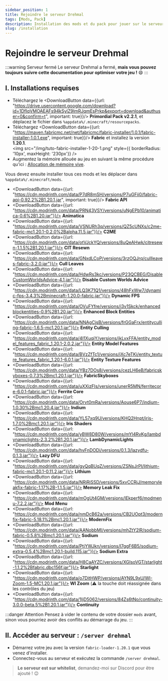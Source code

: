 ```yaml
---
sidebar_position: 1
title: Rejoindre le serveur Drehmal
tags: [Mods, Pack]
description: Installation des mods et du pack pour jouer sur le serveur Drehmal
slug: /installation
---
```



# Rejoindre le serveur Drehmal

:::warning Serveur fermé
Le serveur Drehmal a fermé, **mais vous pouvez toujours suivre cette documentation pour optimiser votre jeu !** 😄
:::

## I. Installations requises

* Téléchargez le <DownloadButton data={{url: "https://drive.usercontent.google.com/download?id=1DfIqVMOAEAFs94kSylZ9lmRJqmEsPrkp&export=download&authuser=0&confirm=t", important: true}}/>
  **Primordial Pack v2.2.1**, et déplacez le fichier dans `%appdata%/.minecraft/resourcepacks`.
* Téléchargez <DownloadButton data={{url: "https://maven.fabricmc.net/net/fabricmc/fabric-installer/1.0.1/fabric-installer-1.0.1.exe", important: true}}/> **Fabric** et installez la version **1.20.1**.<br/>
  <img src="/img/tuto-fabric-installer-1-20-1.png" style={{ borderRadius: '10px', maxHeight: '230px'}} /><br/>
* Augmentez la mémoire allouée au jeu en suivant la même procédure qu'ici : [Allocation de mémoire vive](/survie/mods#iii-allocation-de-m%C3%A9moire-vive).

Vous devez ensuite installer tous ces mods et les déplacer dans `%appdata%/.minecraft/mods`.
* <DownloadButton data={{url: "https://cdn.modrinth.com/data/P7dR8mSH/versions/P7uGFii0/fabric-api-0.92.2%2B1.20.1.jar", important: true}}/> **Fabric API**
* <DownloadButton data={{url: "https://cdn.modrinth.com/data/PRN43VSY/versions/uNgEPb10/animatica-0.6%2B1.20.jar"}}/> **Animatica**
* <DownloadButton data={{url: "https://cdn.modrinth.com/data/VSNURh3q/versions/QZ5cUNXs/c2me-fabric-mc1.20.1-0.2.0%2Balpha.11.5.jar"}}/> **C2ME**
* <DownloadButton data={{url: "https://cdn.modrinth.com/data/otVJckYQ/versions/8uQeAHwk/citresewn-1.1.5%2B1.20.1.jar"}}/> **CIT Resewn**
* <DownloadButton data={{url: "https://cdn.modrinth.com/data/GNxdLCoP/versions/3rzOQJrq/cullleaves-fabric-3.2.0.jar"}}/> **Cull Leaves**
* <DownloadButton data={{url: "https://cdn.modrinth.com/data/HdwRs3kc/versions/P23QCBEG/DisableCustomWorldsAdvice-4.1.jar"}}/> **Disable Custom Worlds Advice**
* <DownloadButton data={{url: "https://cdn.modrinth.com/data/LQ3K71Q1/versions/48hFxWw7/dynamic-fps-3.4.3%2Bminecraft-1.20.0-fabric.jar"}}/> **Dynamic FPS**
* <DownloadButton data={{url: "https://cdn.modrinth.com/data/OVuFYfre/versions/i3v1Skck/enhancedblockentities-0.9%2B1.20.jar"}}/> **Enhanced Block Entities**
* <DownloadButton data={{url: "https://cdn.modrinth.com/data/NNAgCjsB/versions/frGGaFrx/entityculling-fabric-1.6.5-mc1.20.1.jar"}}/> **Entity Culling**
* <DownloadButton data={{url: "https://cdn.modrinth.com/data/4I1XuqiY/versions/jkLvxFFA/entity_model_features_fabric_1.20.1-2.0.2.jar"}}/> **Entity Model Features**
* <DownloadButton data={{url: "https://cdn.modrinth.com/data/BVzZfTc1/versions/jXc7eTKi/entity_texture_features_fabric_1.20.1-6.0.1.jar"}}/> **Entity Texture Features**
* <DownloadButton data={{url: "https://cdn.modrinth.com/data/YBz7DOs8/versions/cezLH6eB/fabricskyboxes-0.7.3%2Bmc1.20.1.jar"}}/> **FabricSkyboxes**
* <DownloadButton data={{url: "https://cdn.modrinth.com/data/uXXizFIs/versions/unerR5MN/ferritecore-6.0.1-fabric.jar"}}/> **Ferrite Core**
* <DownloadButton data={{url: "https://cdn.modrinth.com/data/Orvt0mRa/versions/Aouse6P7/indium-1.0.30%2Bmc1.20.4.jar"}}/> **Indium**
* <DownloadButton data={{url: "https://cdn.modrinth.com/data/YL57xq9U/versions/KHQ2Hnpt/iris-1.7.0%2Bmc1.20.1.jar"}}/> **Iris Shaders**
* <DownloadButton data={{url: "https://cdn.modrinth.com/data/yBW8D80W/versions/mYl4RvKg/lambdynamiclights-2.3.2%2B1.20.1.jar"}}/> **LambDynamicLights**
* <DownloadButton data={{url: "https://cdn.modrinth.com/data/hvFnDODi/versions/0.1.3/lazydfu-0.1.3.jar"}}/> **Lazy DFU**
* <DownloadButton data={{url: "https://cdn.modrinth.com/data/gvQqBUqZ/versions/ZSNsJrPI/lithium-fabric-mc1.20.1-0.11.2.jar"}}/> **Lithium**
* <DownloadButton data={{url: "https://cdn.modrinth.com/data/NRjRiSSD/versions/5xvCCRjJ/memoryleakfix-fabric-1.17%2B-1.1.5.jar"}}/> **Memory Leak Fix**
* <DownloadButton data={{url: "https://cdn.modrinth.com/data/mOgUt4GM/versions/lEkperf6/modmenu-7.2.2.jar"}}/> **Mod Menu**
* <DownloadButton data={{url: "https://cdn.modrinth.com/data/nmDcB62a/versions/CB2UOpt3/modernfix-fabric-5.18.1%2Bmc1.20.1.jar"}}/> **ModernFix**
* <DownloadButton data={{url: "https://cdn.modrinth.com/data/AANobbMI/versions/mhZtY2lR/sodium-fabric-0.5.8%2Bmc1.20.1.jar"}}/> **Sodium**
* <DownloadButton data={{url: "https://cdn.modrinth.com/data/PtjYWJkn/versions/I7ggF6B5/sodium-extra-0.5.4%2Bmc1.20.1-build.115.jar"}}/> **Sodium Extra**
* <DownloadButton data={{url: "https://cdn.modrinth.com/data/H8CaAYZC/versions/XGIsoVGT/starlight-1.1.2%2Bfabric.dbc156f.jar"}}/> **Starlight**
* <DownloadButton data={{url: "https://cdn.modrinth.com/data/o7DitHWP/versions/AYN9L9xU/WI-Zoom-1.5-MC1.20.1.jar"}}/> **WI Zoom**  (⚠️ la touche doit réassignée dans les contrôles du jeu)
* <DownloadButton data={{url: "https://cdn.modrinth.com/data/1IjD5062/versions/84Zs6tNo/continuity-3.0.0-beta.5%2B1.20.1.jar"}}/> **Continuity**

:::danger Attention
Pensez à vider le contenu de votre dossier `mods` avant, sinon vous pourriez avoir des conflits au démarrage du jeu.
:::

## II. Accéder au serveur :  `/server drehmal`

* Démarrez votre jeu avec la version `fabric-loader-1.20.1` que vous venez d'installer.
* Connectez-vous au serveur et exécutez la commande `/server drehmal`.
> **Le serveur est sur whitelist**, demandez-moi sur Discord pour être ajouté ! 😉